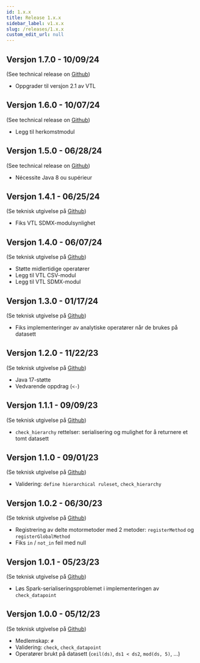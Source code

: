 ```yaml
---
id: 1.x.x
title: Release 1.x.x
sidebar_label: v1.x.x
slug: /releases/1.x.x
custom_edit_url: null
---
```


## Versjon 1.7.0 - 10/09/24

(See technical release on [Github](https://github.com/InseeFr/Trevas/releases/tag/v1.7.0))

- Oppgrader til versjon 2.1 av VTL

## Versjon 1.6.0 - 10/07/24

(See technical release on [Github](https://github.com/InseeFr/Trevas/releases/tag/v1.6.0))

- Legg til herkomstmodul

## Versjon 1.5.0 - 06/28/24

(See technical release on [Github](https://github.com/InseeFr/Trevas/releases/tag/v1.5.0))

- Nécessite Java 8 ou supérieur

## Versjon 1.4.1 - 06/25/24

(Se teknisk utgivelse på [Github](https://github.com/InseeFr/Trevas/releases/tag/v1.4.1))

- Fiks VTL SDMX-modulsynlighet

## Versjon 1.4.0 - 06/07/24

(Se teknisk utgivelse på [Github](https://github.com/InseeFr/Trevas/releases/tag/v1.4.0))

- Støtte midlertidige operatører
- Legg til VTL CSV-modul
- Legg til VTL SDMX-modul

## Versjon 1.3.0 - 01/17/24

(Se teknisk utgivelse på [Github](https://github.com/InseeFr/Trevas/releases/tag/v1.3.0))

- Fiks implementeringer av analytiske operatører når de brukes på datasett

## Versjon 1.2.0 - 11/22/23

(Se teknisk utgivelse på [Github](https://github.com/InseeFr/Trevas/releases/tag/v1.2.0))

- Java 17-støtte
- Vedvarende oppdrag (`<-`)

## Versjon 1.1.1 - 09/09/23

(Se teknisk utgivelse på [Github](https://github.com/InseeFr/Trevas/releases/tag/v1.1.1))

- `check_hierarchy` rettelser: serialisering og mulighet for å returnere et tomt datasett

## Versjon 1.1.0 - 09/01/23

(Se teknisk utgivelse på [Github](https://github.com/InseeFr/Trevas/releases/tag/v1.1.0))

- Validering: `define hierarchical ruleset`, `check_hierarchy`

## Versjon 1.0.2 - 06/30/23

(Se teknisk utgivelse på [Github](https://github.com/InseeFr/Trevas/releases/tag/v1.0.2))

- Registrering av delte motormetoder med 2 metoder: `registerMethod` og `registerGlobalMethod`
- Fiks `in` / `not_in` feil med null

## Versjon 1.0.1 - 05/23/23

(Se teknisk utgivelse på [Github](https://github.com/InseeFr/Trevas/releases/tag/v1.0.1))

- Løs Spark-serialiseringsproblemet i implementeringen av `check_datapoint`

## Versjon 1.0.0 - 05/12/23

(Se teknisk utgivelse på [Github](https://github.com/InseeFr/Trevas/releases/tag/v1.0.0))

- Medlemskap: `#`
- Validering: `check`, `check_datapoint`
- Operatører brukt på datasett (`ceil(ds)`, `ds1 < ds2`, `mod(ds, 5)`, ...)
